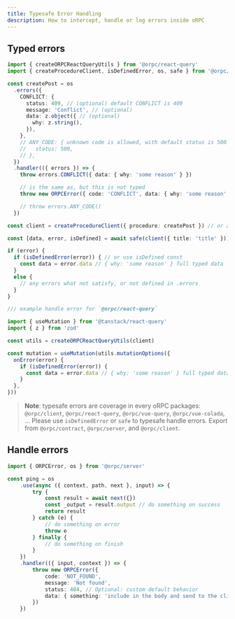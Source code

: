 ```yaml
---
title: Typesafe Error Handling
description: How to intercept, handle or log errors inside oRPC
---
```


## Typed errors

```ts twoslash
import { createORPCReactQueryUtils } from '@orpc/react-query'
import { createProcedureClient, isDefinedError, os, safe } from '@orpc/server'

const createPost = os
  .errors({
    CONFLICT: {
      status: 409, // (optional) default CONFLICT is 409
      message: 'Conflict', // (optional)
      data: z.object({ // (optional)
        why: z.string(),
      }),
    },
    // ANY_CODE: { unknown code is allowed, with default status is 500
    //   status: 500,
    // },
  })
  .handler(({ errors }) => {
    throw errors.CONFLICT({ data: { why: 'some reason' } })

    // is the same as, but this is not typed
    throw new ORPCError({ code: 'CONFLICT', data: { why: 'some reason' } })

    // throw errors.ANY_CODE()
  })

const client = createProcedureClient({ procedure: createPost }) // or any kind of client

const [data, error, isDefined] = await safe(client({ title: 'title' }))

if (error) {
  if (isDefinedError(error)) { // or use isDefined const
    const data = error.data // { why: 'some reason' } full typed data
  }
  else {
    // any errors what not satisfy, or not defined in .errors
  }
}

/// example handle error for `@orpc/react-query`

import { useMutation } from '@tanstack/react-query'
import { z } from 'zod'

const utils = createORPCReactQueryUtils(client)

const mutation = useMutation(utils.mutationOptions({
  onError(error) {
    if (isDefinedError(error)) {
      const data = error.data // { why: 'some reason' } full typed data
    }
  },
}))
```

> **Note**: typesafe errors are coverage in every oRPC packages: `@orpc/client`, `@orpc/react-query`, `@orpc/vue-query`, `@orpc/vue-colada`, ...
> Please use `isDefinedError` or `safe` to typesafe handle errors. Export from `@orpc/contract`, `@orpc/server`, and `@orpc/client`.

## Handle errors

```ts twoslash
import { ORPCError, os } from '@orpc/server'

const ping = os
    .use(async ({ context, path, next }, input) => {
        try {
            const result = await next({})
            const _output = result.output // do something on success
            return result
        } catch (e) {
            // do something on error
            throw e
        } finally {
            // do something on finish
        }
    })
    .handler(({ input, context }) => {
        throw new ORPCError({
            code: 'NOT_FOUND',
            message: 'Not found',
            status: 404, // Optional: custom default behavior
            data: { something: 'include in the body and send to the client' } // pass data to the client
        })
    })
```

